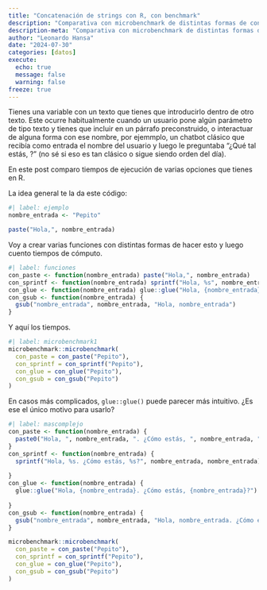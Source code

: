 ```yaml
---
title: "Concatenación de strings con R, con benchmark"
description: "Comparativa con microbenchmark de distintas formas de concatenar strings con R"
description-meta: "Comparativa con microbenchmark de distintas formas de concatenar strings con R"
author: "Leonardo Hansa"
date: "2024-07-30"
categories: [datos]
execute: 
  echo: true
  message: false
  warning: false
freeze: true
---
```


Tienes una variable con un texto que tienes que introducirlo dentro de otro texto. Este ocurre habitualmente cuando un usuario pone algún parámetro de tipo texto y tienes que incluir en un párrafo preconstruido, o interactuar de alguna forma con ese nombre, por ejemmplo, un chatbot clásico que recibía como entrada el nombre del usuario y luego le preguntaba "¿Qué tal estás, <nombre de usuario>?" (no sé si eso es tan clásico o sigue siendo orden del día).

En este post comparo tiempos de ejecución de varias opciones que tienes en R. 

La idea general te la da este código:

```r
#| label: ejemplo
nombre_entrada <- "Pepito"

paste("Hola,", nombre_entrada)
```
Voy a crear varias funciones con distintas formas de hacer esto y luego cuento tiempos de cómputo.

```r
#| label: funciones
con_paste <- function(nombre_entrada) paste("Hola,", nombre_entrada)
con_sprintf <- function(nombre_entrada) sprintf("Hola, %s", nombre_entrada)
con_glue <- function(nombre_entrada) glue::glue("Hola, {nombre_entrada}")
con_gsub <- function(nombre_entrada) {
  gsub("nombre_entrada", nombre_entrada, "Hola, nombre_entrada") 
}

```

Y aquí los tiempos.

```r
#| label: microbenchmark1
microbenchmark::microbenchmark(
  con_paste = con_paste("Pepito"),
  con_sprintf = con_sprintf("Pepito"),
  con_glue = con_glue("Pepito"),
  con_gsub = con_gsub("Pepito")
)
```

En casos más complicados, `glue::glue()` puede parecer más intuitivo. ¿Es ese el único motivo para usarlo?

```r
#| label: mascomplejo
con_paste <- function(nombre_entrada) {
  paste0("Hola, ", nombre_entrada, ". ¿Cómo estás, ", nombre_entrada, "?")
} 
con_sprintf <- function(nombre_entrada) {
  sprintf("Hola, %s. ¿Cómo estás, %s?", nombre_entrada, nombre_entrada)
  
} 
con_glue <- function(nombre_entrada) {
  glue::glue("Hola, {nombre_entrada}. ¿Cómo estás, {nombre_entrada}?")
  
}
con_gsub <- function(nombre_entrada) {
  gsub("nombre_entrada", nombre_entrada, "Hola, nombre_entrada. ¿Cómo estás, nombre_entrada?") 
}

microbenchmark::microbenchmark(
  con_paste = con_paste("Pepito"),
  con_sprintf = con_sprintf("Pepito"),
  con_glue = con_glue("Pepito"),
  con_gsub = con_gsub("Pepito")
)
```
